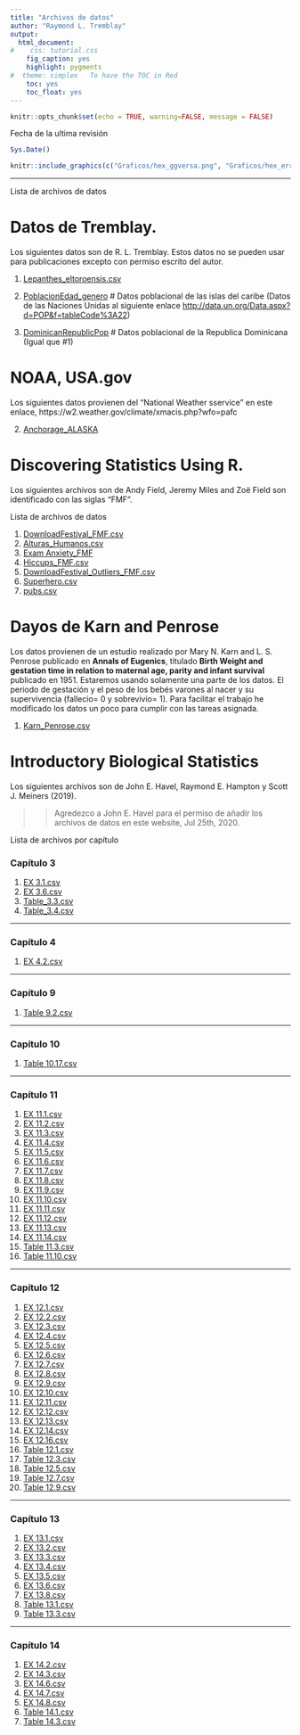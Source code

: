 ```yaml
---
title: "Archivos de datos"
author: "Raymond L. Tremblay"
output: 
  html_document:
#    css: tutorial.css
    fig_caption: yes
    highlight: pygments
#  theme: simplex   To have the TOC in Red
    toc: yes
    toc_float: yes
---
```






```r
knitr::opts_chunk$set(echo = TRUE, warning=FALSE, message = FALSE)
```

Fecha de la ultima revisión
```r

Sys.Date()
```

```r
knitr::include_graphics(c("Graficos/hex_ggversa.png", "Graficos/hex_error.png"))
```

***

Lista de archivos de datos


# Datos de Tremblay.

Los siguientes datos son de R. L. Tremblay. Estos datos no se pueden usar para publicaciones excepto con permiso escrito del autor. 


1. [Lepanthes_eltoroensis.csv](Data_files_csv/Lepanthes_eltoroensis_Georges_STUDENT.csv)




1. [PoblacionEdad_genero](UNdata_Pop_Size_Caribbean) # Datos poblacional de las islas del caribe (Datos de las Naciones Unidas al siguiente enlace <http://data.un.org/Data.aspx?d=POP&f=tableCode%3A22>)
2. [DominicanRepublicPop](Data/DominicanRepublic.csv) # Datos poblacional de la Republica Dominicana (Igual que #1)


# NOAA, USA.gov

Los siguientes datos provienen del "National Weather sservice" en este enlace, https://w2.weather.gov/climate/xmacis.php?wfo=pafc

2. [Anchorage_ALASKA](Data/Anchorage_ALASKA.csv)




# Discovering Statistics Using R.

Los siguientes archivos son de Andy Field, Jeremy Miles and Zoë Field son identificado con las siglas "FMF". 

Lista de archivos de datos


1. [DownloadFestival_FMF.csv](Data_files_csv/DownloadFestival.csv)
2. [Alturas_Humanos.csv](Data_files_csv/Alturas_Humanos.csv)
3. [Exam Anxiety_FMF](Data_files_csv/Exam Anxiety.csv)
4. [Hiccups_FMF.csv](Data_files_csv/Hiccups.csv)
5. [DownloadFestival_Outliers_FMF.csv](Data_files_csv/DownloadFestival_No_Outlier.csv)
6. [Superhero.csv](Data_files_csv/Superhero.csv)
7. [pubs.csv](Data_files_csv/pubs.csv)




# Dayos de Karn and Penrose 

Los datos provienen de un estudio realizado por Mary N. Karn and L. S. Penrose publicado en **Annals of Eugenics**, titulado **Birth Weight and gestation time in relation to maternal age, parity and infant survival** publicado en 1951.  Estaremos usando solamente una parte de los datos. El periodo de gestación y el peso de los bebés varones al nacer y su supervivencia (fallecio= 0 y sobrevivio= 1).  Para facilitar el trabajo he modificado los datos un poco para cumplir con las tareas asignada.

1. [Karn_Penrose.csv](Data_files_csv/Karn_Penrose_infant_survivorship.csv)

# Introductory Biological Statistics

Los siguientes archivos son de John E. Havel, Raymond E. Hampton y Scott J. Meiners (2019).

>> Agredezco a John E. Havel para el permiso de añadir los archivos de datos en este website, Jul 25th, 2020. 


Lista de archivos por capítulo

### Capítulo 3 

1. [EX 3.1.csv](Data_files_Havel/Chapter 3/EX_3.1.csv)
2. [EX 3.6.csv](Data_files_Havel/Chapter 3/EX_3.6.csv)
3. [Table_3.3.csv](Data_files_Havel/Chapter 3/Table_3.3.csv)
4. [Table_3.4.csv](Data_files_Havel/Chapter 3/Table_3.4.csv)

***

### Capítulo 4

1. [EX 4.2.csv](Data_files_Havel/Chapter 4/EX 4.2.csv)

***

### Capítulo 9

1. [Table 9.2.csv](Data_files_Havel/Chapter 9/Table 9.2.csv)

***

### Capítulo 10

1. [Table 10.17.csv](Data_files_Havel/Chapter 10/EX 10.17.csv)

***

### Capítulo 11

1. [EX 11.1.csv](Data_files_Havel/Chapter 11/EX11.1.csv)
2. [EX 11.2.csv](Data_files_Havel/Chapter 11/EX11.2.csv)
3. [EX 11.3.csv](Data_files_Havel/Chapter 11/EX11.3.csv)
4. [EX 11.4.csv](Data_files_Havel/Chapter 11/EX11.4.csv)
5. [EX 11.5.csv](Data_files_Havel/Chapter 11/EX11.5.csv)
6. [EX 11.6.csv](Data_files_Havel/Chapter 11/EX11.6.csv)
7. [EX 11.7.csv](Data_files_Havel/Chapter 11/EX11.7.csv)
8. [EX 11.8.csv](Data_files_Havel/Chapter 11/EX11.8.csv)
9. [EX 11.9.csv](Data_files_Havel/Chapter 11/EX11.9.csv)
10. [EX 11.10.csv](Data_files_Havel/Chapter 11/EX11.10.csv)
11. [EX 11.11.csv](Data_files_Havel/Chapter 11/EX11.11.csv)
12. [EX 11.12.csv](Data_files_Havel/Chapter 11/EX11.12.csv)
13. [EX 11.13.csv](Data_files_Havel/Chapter 11/EX11.13.csv)
14. [EX 11.14.csv](Data_files_Havel/Chapter 11/EX11.14.csv)
15. [Table 11.3.csv](Data_files_Havel/Chapter 11/Table 11.3.csv)
16. [Table 11.10.csv](Data_files_Havel/Chapter 11/Table 11.10.csv)

***

### Capítulo 12

1. [EX 12.1.csv](Data_files_Havel/Chapter 12/EX12.1.csv)
2. [EX 12.2.csv](Data_files_Havel/Chapter 12/EX12.2.csv)
3. [EX 12.3.csv](Data_files_Havel/Chapter 12/EX12.3.csv)
4. [EX 12.4.csv](Data_files_Havel/Chapter 12/EX12.4.csv)
5. [EX 12.5.csv](Data_files_Havel/Chapter 12/EX12.5.csv)
6. [EX 12.6.csv](Data_files_Havel/Chapter 12/EX12.6.csv)
7. [EX 12.7.csv](Data_files_Havel/Chapter 12/EX12.7.csv)
8. [EX 12.8.csv](Data_files_Havel/Chapter 12/EX12.8.csv)
9. [EX 12.9.csv](Data_files_Havel/Chapter 12/EX12.9.csv)
10. [EX 12.10.csv](Data_files_Havel/Chapter 12/EX12.10.csv)
11. [EX 12.11.csv](Data_files_Havel/Chapter 12/EX12.11.csv)
12. [EX 12.12.csv](Data_files_Havel/Chapter 12/EX12.12.csv)
13. [EX 12.13.csv](Data_files_Havel/Chapter 12/EX12.13.csv)
14. [EX 12.14.csv](Data_files_Havel/Chapter 12/EX12.14.csv)
15. [EX 12.16.csv](Data_files_Havel/Chapter 12/EX12.16.csv)
16. [Table 12.1.csv](Data_files_Havel/Chapter 12/Table 12.1.csv)
17. [Table 12.3.csv](Data_files_Havel/Chapter 12/Table 12.3.csv)
18. [Table 12.5.csv](Data_files_Havel/Chapter 12/Table 12.5.csv)
19. [Table 12.7.csv](Data_files_Havel/Chapter 12/Table 12.7.csv)
20. [Table 12.9.csv](Data_files_Havel/Chapter 12/Table 12.9.csv)

***

### Capítulo 13

1. [EX 13.1.csv](Data_files_Havel/Chapter 13/EX13.1.csv)
2. [EX 13.2.csv](Data_files_Havel/Chapter 13/EX13.2.csv)
3. [EX 13.3.csv](Data_files_Havel/Chapter 13/EX13.3.csv)
4. [EX 13.4.csv](Data_files_Havel/Chapter 13/EX13.4.csv)
5. [EX 13.5.csv](Data_files_Havel/Chapter 13/EX13.5.csv)
6. [EX 13.6.csv](Data_files_Havel/Chapter 13/EX13.6.csv)
7. [EX 13.8.csv](Data_files_Havel/Chapter 13/EX13.8.csv)
8. [Table 13.1.csv](Data_files_Havel/Chapter 13/Table 13.1.csv)
9. [Table 13.3.csv](Data_files_Havel/Chapter 13/Table 13.3.csv)

***

### Capítulo 14

1. [EX 14.2.csv](Data_files_Havel/Chapter 14/EX14.3.csv)
2. [EX 14.3.csv](Data_files_Havel/Chapter 14/EX14.3.csv)
3. [EX 14.6.csv](Data_files_Havel/Chapter 14/EX14.6.csv)
4. [EX 14.7.csv](Data_files_Havel/Chapter 14/EX14.7.csv)
5. [EX 14.8.csv](Data_files_Havel/Chapter 14/EX14.8.csv)
6. [Table 14.1.csv](Data_files_Havel/Chapter 14/Table 14.1.csv)
7. [Table 14.3.csv](Data_files_Havel/Chapter 14/Table 14.3.csv)



